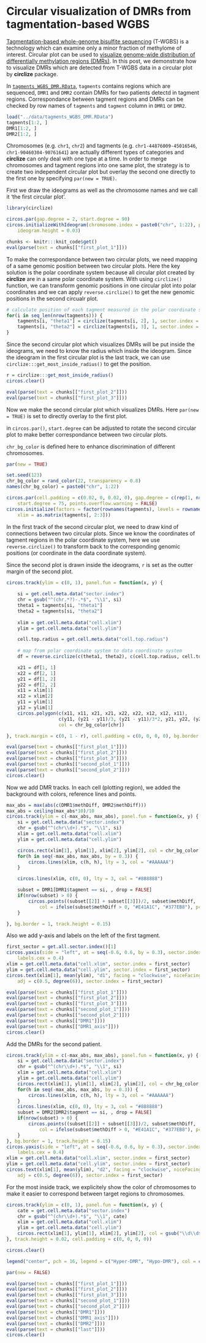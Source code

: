 Circular visualization of DMRs from tagmentation-based WGBS
======================================================

[Tagmentation-based whole-genome bisulfite sequencing](http://www.nature.com/nprot/journal/v8/n10/full/nprot.2013.118.html) 
(T-WGBS) is a technology which can examine only a minor fraction of methylome of interest.
Circular plot can be used to [visualize genome-wide distribution of differentially methylation
regions (DMRs)](http://jokergoo.github.io/circlize/example/railfallplot.html). 
In this post, we demonstrate how to visualize DMRs which are detected from T-WGBS data in a circular plot by **circlize** package.

In [`tagments_WGBS_DMR.RData`](../../data/tagments_WGBS_DMR.RData), `tagments` contains regions which are sequenced, 
`DMR1` and `DMR2` contain DMRs for two patients detectd in tagment regions. Correspondance between tagment regions
and DMRs can be checked by row names of `tagments` and `tagment` column in `DMR1` or `DMR2`.

```r
load("../data/tagments_WGBS_DMR.RData")
tagments[1:2, ]
DMR1[1:2, ]
DMR2[1:2, ]
```

Chromosomes (e.g. `chr1`, `chr2`) and tagments (e.g. `chr1-44876009-45016546`, `chr1-90460304-90761641`)
are actually different types of categories and **circlize** can only deal with one type at a time.
In order to merge chromosomes and tagment regions into one same plot, the strategy is to create two independent
circular plot but overlay the second one directly to the first one by specifying `par(new = TRUE)`.

First we draw the ideograms as well as the chromosome names and we call it 'the first circular plot'.

```r
library(circlize)

circos.par(gap.degree = 2, start.degree = 90)
circos.initializeWithIdeogram(chromosome.index = paste0("chr", 1:22), plotType = c("ideogram", "labels"),
	ideogram.height = 0.03)
```

```r
chunks <- knitr:::knit_code$get()
eval(parse(text = chunks[["first_plot_1"]]))
```

To make the correspondance between two circular plots, we need mapping of a same genomic position
between two circular plots. Here the key solution is the polar coordinate system because all circular
plot created by **circlize** are in a same polar coordinate system. With using `circlize()` function, we can transform
genomic positions in one circular plot into polar coordinates and we can apply `reverse.circlize()` to get 
the new genomic positions in the second circualr plot.

```r
# calculate position of each tagment measured in the polar coordinate system
for(i in seq_len(nrow(tagments))) {
	tagments[i, "theta1"] = circlize(tagments[i, 2], 1, sector.index = tagments[i, 1])[1, 1]
	tagments[i, "theta2"] = circlize(tagments[i, 3], 1, sector.index = tagments[i, 1])[1, 1]
}
```

Since the second circular plot which visualizes DMRs will be put inside the ideograms, we need to know
the radius which inside the ideogram. Since the ideogram in the first circular plot is the last track, we can
use `circlize:::get_most_inside_radius()` to get the position.

```r
r = circlize:::get_most_inside_radius()
circos.clear()
```

```r
eval(parse(text = chunks[["first_plot_2"]]))
eval(parse(text = chunks[["first_plot_3"]]))
```

Now we make the second circular plot which visualizes DMRs. Here `par(new = TRUE)` is set to directly overlay
to the first plot. 

in `circos.par()`, `start.degree` can be adjusted to rotate the second circular plot to make better correspondance
between two circular plots.

`chr_bg_color` is defined here to enhance discrimination of different chromosomes.

```r
par(new = TRUE)

set.seed(123)
chr_bg_color = rand_color(22, transparency = 0.8)
names(chr_bg_color) = paste0("chr", 1:22)

circos.par(cell.padding = c(0.02, 0, 0.02, 0), gap.degree = c(rep(1, nrow(tagments)-1), 10), 
	start.degree = 75, points.overflow.warning = FALSE)
circos.initialize(factors = factor(rownames(tagments), levels = rownames(tagments)), 
	xlim = as.matrix(tagments[, 2:3]))
```

In the first track of the second circular plot, we need to draw kind of connections between two circular
plots. Since we know the coordinates of tagment regions in the polar coordinate system, here we use 
`reverse.circlize()` to transform back to the corresponding genomic positions (or coordinate in the data coordinate system).

Since the second plot is drawn inside the ideograms, `r` is set as the outter margin of the second plot.


```r
circos.track(ylim = c(0, 1), panel.fun = function(x, y) {
	
	si = get.cell.meta.data("sector.index")
	chr = gsub("^(chr.*?)-.*$", "\\1", si)
	theta1 = tagments[si, "theta1"]
	theta2 = tagments[si, "theta2"]
	
	xlim = get.cell.meta.data("cell.xlim")
	ylim = get.cell.meta.data("cell.ylim")

	cell.top.radius = get.cell.meta.data("cell.top.radius")
	
	# map from polar coordinate system to data coordinate system
	df = reverse.circlize(c(theta1, theta2), c(cell.top.radius, cell.top.radius))

	x21 = df[1, 1]
	x22 = df[2, 1]
	y21 = df[1, 2]
	y22 = df[2, 2]
	x11 = xlim[1]
	x12 = xlim[2]
	y11 = ylim[1]
	y12 = ylim[1]
	circos.polygon(c(x11, x11, x21, x21, x22, x22, x12, x12, x11),
		           c(y11, (y21 - y11)/3, (y21 - y11)/3*2, y21, y22, (y22 - y12)/3*2, (y22 - y12)/3, y12, y11), 
		           col = chr_bg_color[chr])

}, track.margin = c(0, 1 - r), cell.padding = c(0, 0, 0, 0), bg.border = NA, track.height = 0.1)
```

```r
eval(parse(text = chunks[["first_plot_1"]]))
eval(parse(text = chunks[["first_plot_2"]]))
eval(parse(text = chunks[["first_plot_3"]]))
eval(parse(text = chunks[["second_plot_1"]]))
eval(parse(text = chunks[["second_plot_2"]]))
circos.clear()
```

Now we add DMR tracks. In each cell (plotting region), we added the background with colors,
reference lines and points.

```r
max_abs = max(abs(c(DMR1$methDiff, DMR2$methDiff)))
max_abs = ceiling(max_abs*10)/10
circos.track(ylim = c(-max_abs, max_abs), panel.fun = function(x, y) {
	si = get.cell.meta.data("sector.index")
	chr = gsub("^(chr\\d+).*$", "\\1", si)
	xlim = get.cell.meta.data("cell.xlim")
	ylim = get.cell.meta.data("cell.ylim")

	circos.rect(xlim[1], ylim[1], xlim[2], ylim[2], col = chr_bg_color[[chr]])
	for(h in seq(-max_abs, max_abs, by = 0.3)) {
		circos.lines(xlim, c(h, h), lty = 3, col = "#AAAAAA")
	}

	circos.lines(xlim, c(0, 0), lty = 3, col = "#888888")

	subset = DMR1[DMR1$tagment == si, , drop = FALSE]
	if(nrow(subset) > 0) {
		circos.points((subset[[2]] + subset[[3]])/2, subset$methDiff, 
			col = ifelse(subset$methDiff > 0, "#E41A1C", "#377EB8"), pch = 16, cex = 0.5)
	}

}, bg.border = 1, track.height = 0.15)
```

Also we add y-axis and labels on the left of the first tagment.

```r
first_sector = get.all.sector.index()[1]
circos.yaxis(side = "left", at = seq(-0.6, 0.6, by = 0.3), sector.index = first_sector,
	labels.cex = 0.4)
xlim = get.cell.meta.data("cell.xlim", sector.index = first_sector)
ylim = get.cell.meta.data("cell.ylim", sector.index = first_sector)
circos.text(xlim[1], mean(ylim), "d1", facing = "clockwise", niceFacing = TRUE, cex = 0.8, 
	adj = c(0.5, degree(6)), sector.index = first_sector)
```

```r
eval(parse(text = chunks[["first_plot_1"]]))
eval(parse(text = chunks[["first_plot_2"]]))
eval(parse(text = chunks[["first_plot_3"]]))
eval(parse(text = chunks[["second_plot_1"]]))
eval(parse(text = chunks[["second_plot_2"]]))
eval(parse(text = chunks[["DMR1"]]))
eval(parse(text = chunks[["DMR1_axis"]]))
circos.clear()
```

Add the DMRs for the second patient.

```r
circos.track(ylim = c(-max_abs, max_abs), panel.fun = function(x, y) {
	si = get.cell.meta.data("sector.index")
	chr = gsub("^(chr\\d+).*$", "\\1", si)
	xlim = get.cell.meta.data("cell.xlim")
	ylim = get.cell.meta.data("cell.ylim")
	circos.rect(xlim[1], ylim[1], xlim[2], ylim[2], col = chr_bg_color[[chr]])
	for(h in seq(-max_abs, max_abs, by = 0.3)) {
		circos.lines(xlim, c(h, h), lty = 3, col = "#AAAAAA")
	}
	circos.lines(xlim, c(0, 0), lty = 3, col = "#888888")
	subset = DMR2[DMR2$tagment == si, , drop = FALSE]
	if(nrow(subset) > 0) {
		circos.points((subset[[2]] + subset[[3]])/2, subset$methDiff, 
			col = ifelse(subset$methDiff > 0, "#E41A1C", "#377EB8"), pch = 16, cex = 0.5)
	}
}, bg.border = 1, track.height = 0.15)
circos.yaxis(side = "left", at = seq(-0.6, 0.6, by = 0.3), sector.index = first_sector,
	labels.cex = 0.4)
xlim = get.cell.meta.data("cell.xlim", sector.index = first_sector)
ylim = get.cell.meta.data("cell.ylim", sector.index = first_sector)
circos.text(xlim[1], mean(ylim), "d2", facing = "clockwise", niceFacing = TRUE, cex = 0.8, 
	adj = c(0.5, degree(6)), sector.index = first_sector)
```

For the most inside track, we explicitely show the color of chromosomes to make it easier to correspond
between target regions to chromosomes.

```r
circos.track(ylim = c(0, 1), panel.fun = function(x, y) {
	cate = get.cell.meta.data("sector.index")
	chr = gsub("^(chr\\d+).*$", "\\1", cate)
	xlim = get.cell.meta.data("cell.xlim")
	ylim = get.cell.meta.data("cell.ylim")
	circos.rect(xlim[1], ylim[1], xlim[2], ylim[2], col = gsub("\\d\\d$", "", chr_bg_color[[chr]]))
}, track.height = 0.02, cell.padding = c(0, 0, 0, 0))

circos.clear()

legend("center", pch = 16, legend = c("Hyper-DMR", "Hypo-DMR"), col = c("#E41A1C", "#377EB8"))

par(new = FALSE)
```

```r
eval(parse(text = chunks[["first_plot_1"]]))
eval(parse(text = chunks[["first_plot_2"]]))
eval(parse(text = chunks[["first_plot_3"]]))
eval(parse(text = chunks[["second_plot_1"]]))
eval(parse(text = chunks[["second_plot_2"]]))
eval(parse(text = chunks[["DMR1"]]))
eval(parse(text = chunks[["DMR1_axis"]]))
eval(parse(text = chunks[["DMR2"]]))
eval(parse(text = chunks[["last"]]))
circos.clear()
```

<!-- uid=segmentation_WGBS_dmr -->
